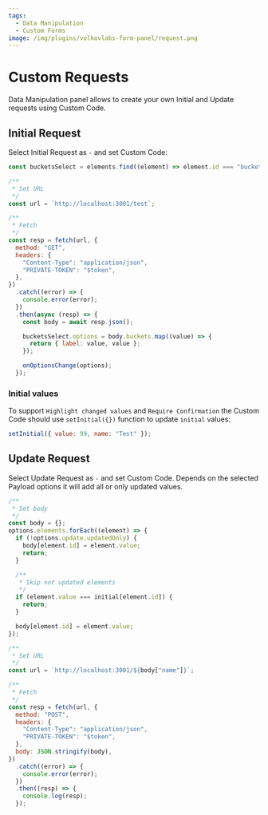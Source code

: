 ```yaml
---
tags:
  - Data Manipulation
  - Custom Forms
image: /img/plugins/volkovlabs-form-panel/request.png
---
```


# Custom Requests

Data Manipulation panel allows to create your own Initial and Update requests using Custom Code.

## Initial Request

Select Initial Request as `-` and set Custom Code:

```javascript
const bucketsSelect = elements.find((element) => element.id === "buckets");

/**
 * Set URL
 */
const url = `http://localhost:3001/test`;

/**
 * Fetch
 */
const resp = fetch(url, {
  method: "GET",
  headers: {
    "Content-Type": "application/json",
    "PRIVATE-TOKEN": "$token",
  },
})
  .catch((error) => {
    console.error(error);
  })
  .then(async (resp) => {
    const body = await resp.json();

    bucketsSelect.options = body.buckets.map((value) => {
      return { label: value, value };
    });

    onOptionsChange(options);
  });
```

### Initial values

To support `Highlight changed values` and `Require Confirmation` the Custom Code should use `setInitial({})` function to update `initial` values:

```javascript
setInitial({ value: 99, name: "Test" });
```

## Update Request

Select Update Request as `-` and set Custom Code. Depends on the selected Payload options it will add all or only updated values.

```javascript
/**
 * Set body
 */
const body = {};
options.elements.forEach((element) => {
  if (!options.update.updatedOnly) {
    body[element.id] = element.value;
    return;
  }

  /**
   * Skip not updated elements
   */
  if (element.value === initial[element.id]) {
    return;
  }

  body[element.id] = element.value;
});

/**
 * Set URL
 */
const url = `http://localhost:3001/${body["name"]}`;

/**
 * Fetch
 */
const resp = fetch(url, {
  method: "POST",
  headers: {
    "Content-Type": "application/json",
    "PRIVATE-TOKEN": "$token",
  },
  body: JSON.stringify(body),
})
  .catch((error) => {
    console.error(error);
  })
  .then((resp) => {
    console.log(resp);
  });
```
